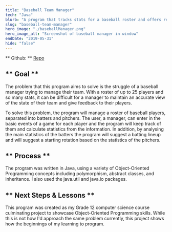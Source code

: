 ```yaml
---
title: "Baseball Team Manager"
tech: "Java"
blurb: "A program that tracks stats for a baseball roster and offers recommendations."
slug: "baseball-team-manager"
hero_image: "./baseballManager.png"
hero_image_alt: "Screenshot of baseball manager in window"
endDate: "2019-05-31"
hide: "false"
---
```


** Github: ** [Repo](https://github.com/Cormac-C/Baseball-Team-Manager)

## ** Goal **

The problem that this program aims to solve is the struggle of a baseball manager trying to manage their team.
With a roster of up to 25 players and so many stats, it can be difficult for a manager to maintain an accurate view of the state of their team and give feedback to their players.

To solve this problem, the program will manage a roster of baseball players, separated into batters and pitchers.
The user, a manager, can enter in the basic events of a game for each player and the program will keep track of them and calculate statistics from the information.
In addition, by analysing the main statistics of the batters the program will suggest a batting lineup and will suggest a starting rotation based on the statistics of the pitchers.

## ** Process **

The program was written in Java, using a variety of Object-Oriented Programming concepts including polymorphism, abstract classes, and inheritance.
I also used the java.util and java.io packages.

## ** Next Steps & Lessons **

This program was created as my Grade 12 computer science course culminating project to showcase Object-Oriented Programming skills.
While this is not how I'd approach the same problem currently, this project shows how the beginnings of my learning to program.
